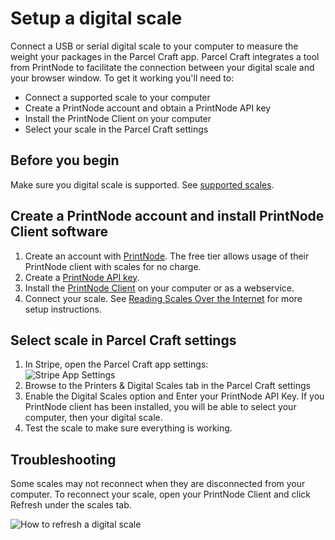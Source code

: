 # Setup a digital scale

Connect a USB or serial digital scale to your computer to measure the weight your packages in the Parcel Craft app. Parcel Craft integrates a tool from PrintNode to facilitate the connection between your digital scale and your browser window. To get it working you'll need to:

- Connect a supported scale to your computer
- Create a PrintNode account and obtain a PrintNode API key
- Install the PrintNode Client on your computer
- Select your scale in the Parcel Craft settings

## Before you begin

Make sure you digital scale is supported. See [supported scales](https://www.printnode.com/en/docs/supported-scales).

## Create a PrintNode account and install PrintNode Client software

1.  Create an account with [PrintNode](https://app.printnode.com/login/register). The free tier allows usage of their PrintNode client with scales for no charge.
2.  Create a [PrintNode API key](https://api.printnode.com/app/apikeys).
3.  Install the  [PrintNode Client](https://www.printnode.com/en/download)  on your computer or as a webservice.
4.  Connect your scale. See  [Reading Scales Over the Internet](https://www.printnode.com/en/docs/reading-usb-scales-over-the-internet)  for more setup instructions.

## Select scale in Parcel Craft settings

1.  In Stripe, open the Parcel Craft app settings:  
    ![Stripe App Settings](https://dev.parcelcraft.com/wp-content/uploads/2023/09/app-settings-link.png)
2.  Browse to the Printers & Digital Scales tab in the Parcel Craft settings
3.  Enable the Digital Scales option and Enter your PrintNode API Key. If you PrintNode client has been installed, you will be able to select your computer, then your digital scale.
4.  Test the scale to make sure everything is working.  
    

## Troubleshooting

Some scales may not reconnect when they are disconnected from your computer. To reconnect your scale, open your PrintNode Client and click Refresh under the scales tab.

![How to refresh a digital scale](https://dev.parcelcraft.com/wp-content/uploads/2023/09/refresh-scales.png)